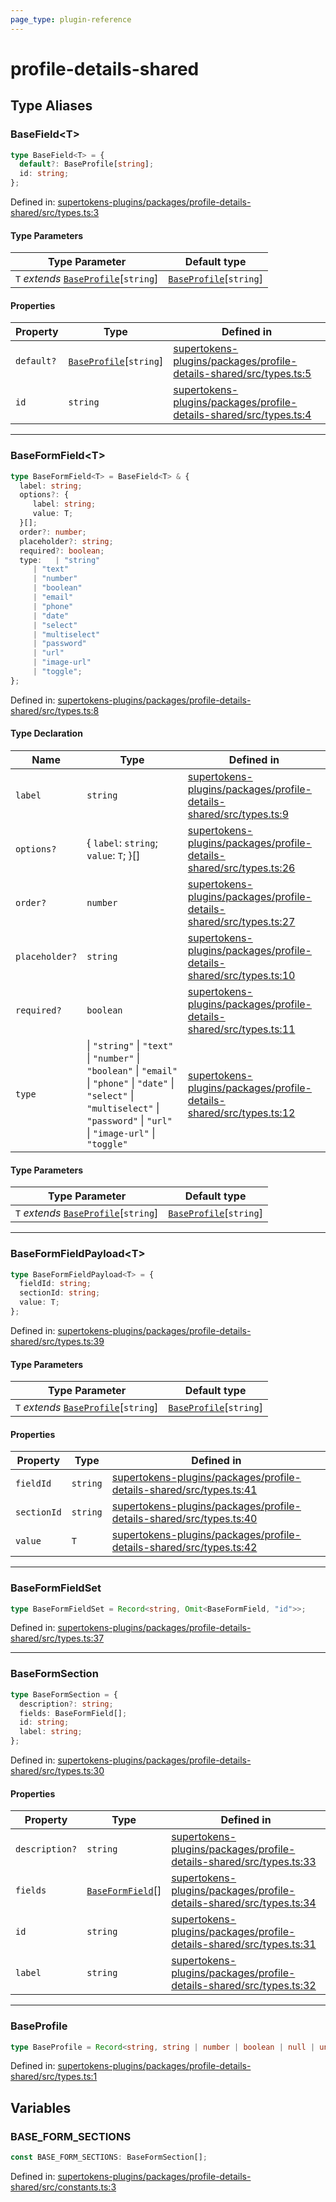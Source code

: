 ```yaml
---
page_type: plugin-reference
---
```


# profile-details-shared

## Type Aliases

### BaseField\<T\>

```ts
type BaseField<T> = {
  default?: BaseProfile[string];
  id: string;
};
```

Defined in: [supertokens-plugins/packages/profile-details-shared/src/types.ts:3](https://github.com/supertokens/supertokens-plugins/blob/main/packages/profile-details-shared/src/types.ts#L3)

#### Type Parameters

| Type Parameter | Default type |
| ------ | ------ |
| `T` *extends* [`BaseProfile`](#baseprofile)\[`string`\] | [`BaseProfile`](#baseprofile)\[`string`\] |

#### Properties

| Property | Type | Defined in |
| ------ | ------ | ------ |
| <a id="default"></a> `default?` | [`BaseProfile`](#baseprofile)\[`string`\] | [supertokens-plugins/packages/profile-details-shared/src/types.ts:5](https://github.com/supertokens/supertokens-plugins/blob/main/packages/profile-details-shared/src/types.ts#L5) |
| <a id="id"></a> `id` | `string` | [supertokens-plugins/packages/profile-details-shared/src/types.ts:4](https://github.com/supertokens/supertokens-plugins/blob/main/packages/profile-details-shared/src/types.ts#L4) |

***

### BaseFormField\<T\>

```ts
type BaseFormField<T> = BaseField<T> & {
  label: string;
  options?: {
     label: string;
     value: T;
  }[];
  order?: number;
  placeholder?: string;
  required?: boolean;
  type:   | "string"
     | "text"
     | "number"
     | "boolean"
     | "email"
     | "phone"
     | "date"
     | "select"
     | "multiselect"
     | "password"
     | "url"
     | "image-url"
     | "toggle";
};
```

Defined in: [supertokens-plugins/packages/profile-details-shared/src/types.ts:8](https://github.com/supertokens/supertokens-plugins/blob/main/packages/profile-details-shared/src/types.ts#L8)

#### Type Declaration

| Name | Type | Defined in |
| ------ | ------ | ------ |
| `label` | `string` | [supertokens-plugins/packages/profile-details-shared/src/types.ts:9](https://github.com/supertokens/supertokens-plugins/blob/main/packages/profile-details-shared/src/types.ts#L9) |
| `options?` | \{ `label`: `string`; `value`: `T`; \}[] | [supertokens-plugins/packages/profile-details-shared/src/types.ts:26](https://github.com/supertokens/supertokens-plugins/blob/main/packages/profile-details-shared/src/types.ts#L26) |
| `order?` | `number` | [supertokens-plugins/packages/profile-details-shared/src/types.ts:27](https://github.com/supertokens/supertokens-plugins/blob/main/packages/profile-details-shared/src/types.ts#L27) |
| `placeholder?` | `string` | [supertokens-plugins/packages/profile-details-shared/src/types.ts:10](https://github.com/supertokens/supertokens-plugins/blob/main/packages/profile-details-shared/src/types.ts#L10) |
| `required?` | `boolean` | [supertokens-plugins/packages/profile-details-shared/src/types.ts:11](https://github.com/supertokens/supertokens-plugins/blob/main/packages/profile-details-shared/src/types.ts#L11) |
| `type` | \| `"string"` \| `"text"` \| `"number"` \| `"boolean"` \| `"email"` \| `"phone"` \| `"date"` \| `"select"` \| `"multiselect"` \| `"password"` \| `"url"` \| `"image-url"` \| `"toggle"` | [supertokens-plugins/packages/profile-details-shared/src/types.ts:12](https://github.com/supertokens/supertokens-plugins/blob/main/packages/profile-details-shared/src/types.ts#L12) |

#### Type Parameters

| Type Parameter | Default type |
| ------ | ------ |
| `T` *extends* [`BaseProfile`](#baseprofile)\[`string`\] | [`BaseProfile`](#baseprofile)\[`string`\] |

***

### BaseFormFieldPayload\<T\>

```ts
type BaseFormFieldPayload<T> = {
  fieldId: string;
  sectionId: string;
  value: T;
};
```

Defined in: [supertokens-plugins/packages/profile-details-shared/src/types.ts:39](https://github.com/supertokens/supertokens-plugins/blob/main/packages/profile-details-shared/src/types.ts#L39)

#### Type Parameters

| Type Parameter | Default type |
| ------ | ------ |
| `T` *extends* [`BaseProfile`](#baseprofile)\[`string`\] | [`BaseProfile`](#baseprofile)\[`string`\] |

#### Properties

| Property | Type | Defined in |
| ------ | ------ | ------ |
| <a id="fieldid"></a> `fieldId` | `string` | [supertokens-plugins/packages/profile-details-shared/src/types.ts:41](https://github.com/supertokens/supertokens-plugins/blob/main/packages/profile-details-shared/src/types.ts#L41) |
| <a id="sectionid"></a> `sectionId` | `string` | [supertokens-plugins/packages/profile-details-shared/src/types.ts:40](https://github.com/supertokens/supertokens-plugins/blob/main/packages/profile-details-shared/src/types.ts#L40) |
| <a id="value"></a> `value` | `T` | [supertokens-plugins/packages/profile-details-shared/src/types.ts:42](https://github.com/supertokens/supertokens-plugins/blob/main/packages/profile-details-shared/src/types.ts#L42) |

***

### BaseFormFieldSet

```ts
type BaseFormFieldSet = Record<string, Omit<BaseFormField, "id">>;
```

Defined in: [supertokens-plugins/packages/profile-details-shared/src/types.ts:37](https://github.com/supertokens/supertokens-plugins/blob/main/packages/profile-details-shared/src/types.ts#L37)

***

### BaseFormSection

```ts
type BaseFormSection = {
  description?: string;
  fields: BaseFormField[];
  id: string;
  label: string;
};
```

Defined in: [supertokens-plugins/packages/profile-details-shared/src/types.ts:30](https://github.com/supertokens/supertokens-plugins/blob/main/packages/profile-details-shared/src/types.ts#L30)

#### Properties

| Property | Type | Defined in |
| ------ | ------ | ------ |
| <a id="description"></a> `description?` | `string` | [supertokens-plugins/packages/profile-details-shared/src/types.ts:33](https://github.com/supertokens/supertokens-plugins/blob/main/packages/profile-details-shared/src/types.ts#L33) |
| <a id="fields"></a> `fields` | [`BaseFormField`](#baseformfield)[] | [supertokens-plugins/packages/profile-details-shared/src/types.ts:34](https://github.com/supertokens/supertokens-plugins/blob/main/packages/profile-details-shared/src/types.ts#L34) |
| <a id="id-1"></a> `id` | `string` | [supertokens-plugins/packages/profile-details-shared/src/types.ts:31](https://github.com/supertokens/supertokens-plugins/blob/main/packages/profile-details-shared/src/types.ts#L31) |
| <a id="label"></a> `label` | `string` | [supertokens-plugins/packages/profile-details-shared/src/types.ts:32](https://github.com/supertokens/supertokens-plugins/blob/main/packages/profile-details-shared/src/types.ts#L32) |

***

### BaseProfile

```ts
type BaseProfile = Record<string, string | number | boolean | null | undefined | string[]>;
```

Defined in: [supertokens-plugins/packages/profile-details-shared/src/types.ts:1](https://github.com/supertokens/supertokens-plugins/blob/main/packages/profile-details-shared/src/types.ts#L1)

## Variables

### BASE\_FORM\_SECTIONS

```ts
const BASE_FORM_SECTIONS: BaseFormSection[];
```

Defined in: [supertokens-plugins/packages/profile-details-shared/src/constants.ts:3](https://github.com/supertokens/supertokens-plugins/blob/main/packages/profile-details-shared/src/constants.ts#L3)
